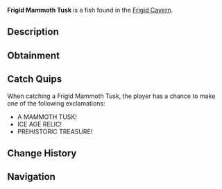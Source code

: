 {{FishInfobox
|image          = Frigid Mammoth Tusk.png
|rarity         = Mythical
|sea            = First Sea
|location       = [[Frigid Cavern]]
|sublocation    = 
|sources        = Fishing Rod
|radar_location = 
|prog_speed     = -40
|xp             = 1200
|weather        = 
|time           = 
|season         = Winter
|bait           = 
|base_weight    = 500
|base_value     = 3000
|weight_range   = 250
|base_chance    = 0.05
|base_resil     = 15
}}
'''Frigid Mammoth Tusk''' is a {{Rarity|Mythical}} fish found in the [[Frigid Cavern]].

== Description ==
{{Description|A massive mammoth tusk perfectly preserved in ancient ice, still emanating prehistoric power.|Bestiary Entry}}

== Obtainment ==
{{Description|Hidden in the oldest, deepest part of the frozen cavern.|Bestiary Hint}}
{{Fish Availability|
Frigid Cavern
|top_rods      = 
Leviathan's Fang Rod\81205.44\261262.41;
Free Spirit Rod\77796.16\270115.73;
Trident Rod\71002.77\246528.42;
No-Life Rod\57500.82\182648.54;
Azure Of Lagoon\57269.38\203092.68;
Great Rod of Oscar\56016.45\149516.38;
Resourceful Rod\41304.56\125498.45;
Destiny Rod\42882.7\122955.64;
Abyssal Specter Rod\46296.55\155831.9;
Blazebringer Rod\49479.44\149876.06;
Zeus Rod\46342.32\140377.49;
Seraphic Rod\55924.41\160897.48;
Ethereal Prism Rod\55689.84\156346.1;
Astralhook Rod\55416.07\157486.86;
Challenger's Rod\54285.68\160736.56;
Rod Of The Forgotten Fang\51883.95\155229.96;
Rod Of The Depths\46543.99\137427.08;
Verdant Shear Rod\46204.69\142852.36;
Rod Of The Exalted One\44601.5\131092.74;
Depthseeker Rod\42822.45\135010.74;
Avalanche Rod\38237.92\119530.36;
Volcanic Rod\36152.16\110942.86;
Steady Rod\12916.94\46322.56
|recommended   = Trident Rod
}}

== Catch Quips ==
When catching a Frigid Mammoth Tusk, the player has a chance to make one of the following exclamations:
* A MAMMOTH TUSK!
* ICE AGE RELIC!
* PREHISTORIC TREASURE!

== Change History ==
{{Change History|{{subst:Current Version}}}}

== Navigation ==
{{Fish Navbox|Frigid Cavern}}